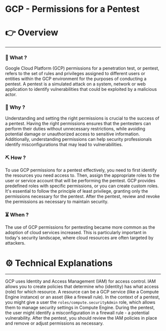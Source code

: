 # GCP - Permissions for a Pentest


# 👉 Overview

---

### 👀 What ?

Google Cloud Platform (GCP) permissions for a penetration test, or pentest, refers to the set of rules and privileges assigned to different users or entities within the GCP environment for the purposes of conducting a pentest. A pentest is a simulated attack on a system, network or web application to identify vulnerabilities that could be exploited by a malicious actor.


### 🧐 Why ?

Understanding and setting the right permissions is crucial to the success of a pentest. Having the right permissions ensures that the pentesters can perform their duties without unnecessary restrictions, while avoiding potential damage or unauthorized access to sensitive information. Additionally, understanding permissions can help security professionals identify misconfigurations that may lead to vulnerabilities.


### ⛏️ How ?

To use GCP permissions for a pentest effectively, you need to first identify the resources you need access to. Then, assign the appropriate roles to the user or service account that will be performing the pentest. GCP provides predefined roles with specific permissions, or you can create custom roles. It's essential to follow the principle of least privilege, granting only the permissions necessary for the pentest. After the pentest, review and revoke the permissions as necessary to maintain security.


### ⏳ When ?

The use of GCP permissions for pentesting became more common as the adoption of cloud services increased. This is particularly important in today's security landscape, where cloud resources are often targeted by attackers.


# ⚙️ Technical Explanations

---

GCP uses Identity and Access Management (IAM) for access control. IAM allows you to create policies that determine who (identity) has what access (role) for which resource. A resource can be a GCP service (like a Compute Engine instance) or an asset (like a firewall rule). In the context of a pentest, you might give a user the `roles/compute.securityAdmin` role, which allows them to manage security settings in Compute Engine. During the pentest, the user might identify a misconfiguration in a firewall rule - a potential vulnerability. After the pentest, you should review the IAM policies in place and remove or adjust permissions as necessary.
